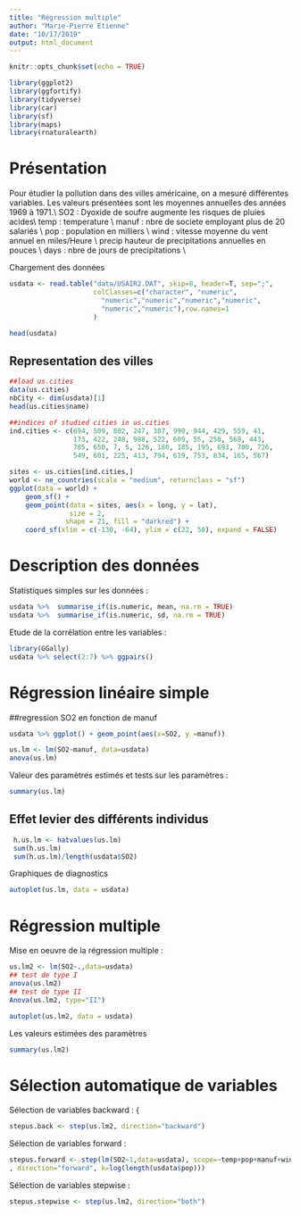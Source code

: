 ```yaml
---
title: "Régression multiple"
author: "Marie-Pierre Etienne"
date: "10/17/2019"
output: html_document
---
```

```r
knitr::opts_chunk$set(echo = TRUE)
```


```r
library(ggplot2)
library(ggfortify)
library(tidyverse)
library(car)
library(sf)
library(maps)
library(rnaturalearth)
```

# Présentation
Pour étudier la pollution dans des villes américaine, on a mesuré différentes variables. Les valeurs présentées sont les moyennes annuelles des années 1969 à 1971.\\
SO2 : Dyoxide de soufre augmente les risques de pluies acides\\
temp : temperature \\
manuf : nbre de societe employant plus de 20 salariés \\
pop : population en milliers \\
wind : vitesse moyenne du vent annuel en miles/Heure \\
precip hauteur de precipitations annuelles en pouces \\
days : nbre de jours de precipitations \\

Chargement des données



```r
usdata <- read.table("data/USAIR2.DAT", skip=8, header=T, sep=";",
                     colClasses=c("character", "numeric",
                       "numeric","numeric","numeric","numeric",
                       "numeric","numeric"),row.names=1
                     )

head(usdata)
```

## Representation des villes                                       

```r
##load us.cities 
data(us.cities)
nbCity <- dim(usdata)[1]
head(us.cities$name)

##indices of studied cities in us.cities
ind.cities <- c(694, 509, 802, 247, 387, 990, 944, 429, 559, 41,
                173, 422, 248, 988, 522, 609, 55, 250, 568, 443,
                785, 650, 7, 5, 126, 180, 185, 195, 693, 700, 726,
                549, 601, 225, 413, 794, 619, 753, 834, 165, 567)

sites <- us.cities[ind.cities,]
world <- ne_countries(scale = "medium", returnclass = "sf")
ggplot(data = world) +
    geom_sf() +
    geom_point(data = sites, aes(x = long, y = lat),
               size = 2, 
              shape = 21, fill = "darkred") +
    coord_sf(xlim = c(-130, -64), ylim = c(22, 50), expand = FALSE)
```

# Description des données 

Statistiques simples sur les données :


```r
usdata %>%  summarise_if(is.numeric, mean, na.rm = TRUE) 
usdata %>%  summarise_if(is.numeric, sd, na.rm = TRUE) 

```

Etude de la corrélation entre les variables :

```r
library(GGally)
usdata %>% select(2:7) %>% ggpairs()
```

# Régression linéaire simple

##regression SO2 en fonction de manuf

```r
usdata %>% ggplot() + geom_point(aes(x=SO2, y =manuf))
```


```r
us.lm <- lm(SO2~manuf, data=usdata)
anova(us.lm)
```


 Valeur des paramètres estimés et tests sur les paramètres :

 
```r
summary(us.lm)

```

## Effet levier des différents individus

```r
 h.us.lm <- hatvalues(us.lm)
 sum(h.us.lm)
 sum(h.us.lm)/length(usdata$SO2)
```

Graphiques de diagnostics

```r
autoplot(us.lm, data = usdata)
```



# Régression multiple

Mise en oeuvre de la régression multiple :

```r
us.lm2 <- lm(SO2~.,data=usdata)
## test de type I
anova(us.lm2)
## test de type II
Anova(us.lm2, type="II")

```


```r
autoplot(us.lm2, data = usdata)

```
  
 



Les valeurs estimées des paramètres

```r
summary(us.lm2)

```


# Sélection automatique de variables

Sélection de variables backward :
{\small
```r
stepus.back <- step(us.lm2, direction="backward")

```
Sélection de variables forward :
```r
stepus.forward <- step(lm(SO2~1,data=usdata), scope=~temp+pop+manuf+wind+precip+days
, direction="forward", k=log(length(usdata$pop)))

```



Sélection de variables stepwise :
```r
stepus.stepwise <- step(us.lm2, direction="both")

```
  




